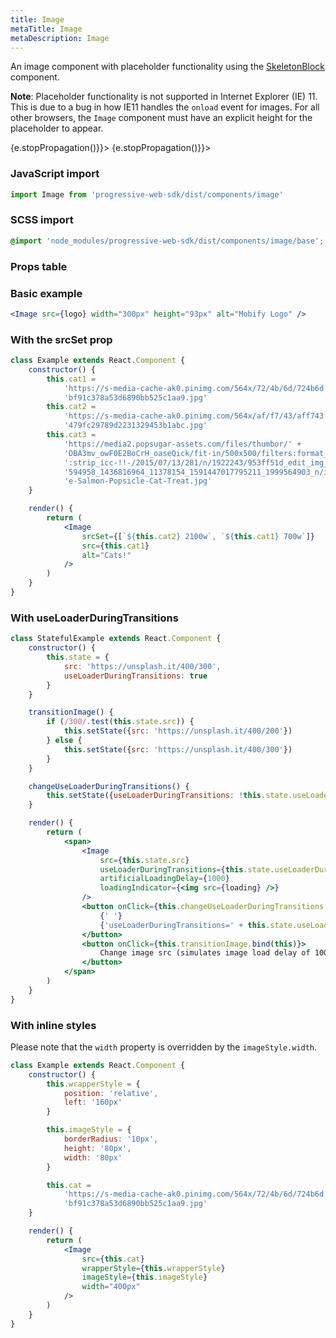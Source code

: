 ```yaml
---
title: Image
metaTitle: Image
metaDescription: Image
---
```



<div class="component-intro">

An image component with placeholder functionality using the [SkeletonBlock](SkeletonBlock) component.

**Note**: Placeholder functionality is not supported in Internet Explorer (IE) 11. This is due to a bug in how IE11 handles the `onload` event for images. For all other browsers, the `Image` component must have an explicit height for the placeholder to appear.

</div>

<div onClick={(e) => {e.stopPropagation()}}>
<Tabs activeIndex={0} className="devcenter">
<TabsPanel title="Code" onClick={(e) => {e.stopPropagation()}}>

### JavaScript import

```jsx
import Image from 'progressive-web-sdk/dist/components/image'
```

### SCSS import

```scss
@import 'node_modules/progressive-web-sdk/dist/components/image/base';
```

### Props table

<PropsTable propMetaData={props.componentMetadata.childrenComponentProp} />

### Basic example

```jsx react-live=true
<Image src={logo} width="300px" height="93px" alt="Mobify Logo" />
```

### With the srcSet prop

```jsx react-live=true
class Example extends React.Component {
    constructor() {
        this.cat1 =
            'https://s-media-cache-ak0.pinimg.com/564x/72/4b/6d/724b6d' +
            'bf91c378a53d6890bb525c1aa9.jpg'
        this.cat2 =
            'https://s-media-cache-ak0.pinimg.com/564x/af/f7/43/aff743' +
            '479fc29789d2231329453b1abc.jpg'
        this.cat3 = 
            'https://media2.popsugar-assets.com/files/thumbor/' +
            'DBA3mv_owF0E2BoCrH_oaseQick/fit-in/500x500/filters:format_auto-!!-' +
            ':strip_icc-!!-/2015/07/13/281/n/1922243/953ff51d_edit_img_image_16' +
            '594958_1436816964_11378154_1591447017795211_1999564903_n/i/Homemad' +
            'e-Salmon-Popsicle-Cat-Treat.jpg'
    }

    render() {
        return (
            <Image
                srcSet={[`${this.cat2} 2100w`, `${this.cat1} 700w`]}
                src={this.cat1}
                alt="Cats!"
            />
        )
    }
}
```

### With useLoaderDuringTransitions

```jsx react-live=true
class StatefulExample extends React.Component {
    constructor() {
        this.state = {
            src: 'https://unsplash.it/400/300',
            useLoaderDuringTransitions: true
        }
    }

    transitionImage() {
        if (/300/.test(this.state.src)) {
            this.setState({src: 'https://unsplash.it/400/200'})
        } else {
            this.setState({src: 'https://unsplash.it/400/300'})
        }
    }

    changeUseLoaderDuringTransitions() {
        this.setState({useLoaderDuringTransitions: !this.state.useLoaderDuringTransitions})
    }

    render() {
        return (
            <span>
                <Image
                    src={this.state.src}
                    useLoaderDuringTransitions={this.state.useLoaderDuringTransitions}
                    artificialLoadingDelay={1000}
                    loadingIndicator={<img src={loading} />}
                />
                <button onClick={this.changeUseLoaderDuringTransitions.bind(this)}>
                    {' '}
                    {'useLoaderDuringTransitions=' + this.state.useLoaderDuringTransitions}
                </button>
                <button onClick={this.transitionImage.bind(this)}>
                    Change image src (simulates image load delay of 1000ms)
                </button>
            </span>
        )
    }
}
```

### With inline styles

Please note that the `width` property is overridden by the `imageStyle.width`.

```jsx react-live=true
class Example extends React.Component {
    constructor() {
        this.wrapperStyle = {
            position: 'relative',
            left: '160px'
        }

        this.imageStyle = {
            borderRadius: '10px',
            height: '80px',
            width: '80px'
        }

        this.cat =
            'https://s-media-cache-ak0.pinimg.com/564x/72/4b/6d/724b6d' +
            'bf91c378a53d6890bb525c1aa9.jpg'
    }

    render() {
        return (
            <Image
                src={this.cat}
                wrapperStyle={this.wrapperStyle}
                imageStyle={this.imageStyle}
                width="400px"
            />
        )
    }
}
```

</TabsPanel>
</Tabs>
</div>
